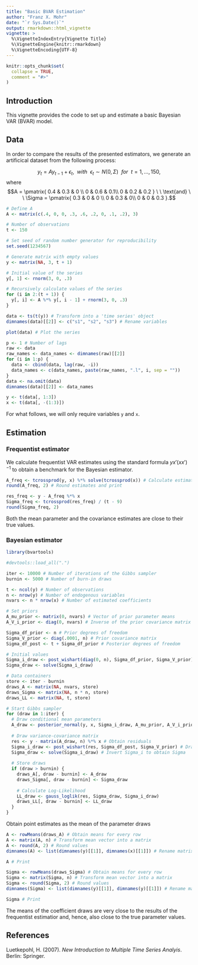 ```yaml
---
title: "Basic BVAR Estimation"
author: "Franz X. Mohr"
date: "`r Sys.Date()`"
output: rmarkdown::html_vignette
vignette: >
  %\VignetteIndexEntry{Vignette Title}
  %\VignetteEngine{knitr::rmarkdown}
  %\VignetteEncoding{UTF-8}
---
```


```r
knitr::opts_chunk$set(
  collapse = TRUE,
  comment = "#>"
)
```

## Introduction

This vignette provides the code to set up and estimate a basic Bayesian VAR (BVAR) model.

## Data

In order to compare the results of the presented estimators, we generate an artificical dataset from the following process:

$$y_t = A y_{t-1} + \epsilon_t, \ \  with \ \ \epsilon_t \sim N(0, \Sigma) \ \ for \ \ t=1,...,150,$$
where
$$A = \pmatrix{
0.4 & 0.3 & 0 \\
0 & 0.6 & 0.1\\
0 & 0.2 & 0.2
} \ \ \text{and} \ \ \Sigma = \pmatrix{
0.3 & 0 & 0 \\
0 & 0.3 & 0\\
0 & 0 & 0.3
}.$$

```r
# Define A
A <- matrix(c(.4, 0, 0, .3, .6, .2, 0, .1, .2), 3)

# Number of observations
t <- 150

# Set seed of random number generator for reproducibility
set.seed(1234567)

# Generate matrix with empty values
y <- matrix(NA, 3, t + 1)

# Initial value of the series
y[, 1] <- rnorm(3, 0, .3)

# Recursively calculate values of the series
for (i in 2:(t + 1)) {
  y[, i] <- A %*% y[, i - 1] + rnorm(3, 0, .3)
}

data <- ts(t(y)) # Transform into a 'time series' object
dimnames(data)[[2]] <- c("s1", "s2", "s3") # Rename variables

plot(data) # Plot the series
```



```r
p <- 1 # Number of lags
raw <- data
raw_names <- data_names <- dimnames(raw)[[2]]
for (i in 1:p) {
  data <- cbind(data, lag(raw, -i))
  data_names <- c(data_names, paste(raw_names, ".l", i, sep = ""))
}
data <- na.omit(data)
dimnames(data)[[2]] <- data_names

y <- t(data[, 1:3])
x <- t(data[, -(1:3)])
```

For what follows, we will only require variables `y` and `x`.

## Estimation

### Frequentist estimator

We calculate frequentist VAR estimates using the standard formula $y x' (x x')^{-1}$ to obtain a benchmark for the Bayesian estimator.

```r
A_freq <- tcrossprod(y, x) %*% solve(tcrossprod(x)) # Calculate estimates
round(A_freq, 2) # Round estimates and print
```

```r
res_freq <- y - A_freq %*% x
Sigma_freq <- tcrossprod(res_freq) / (t - 9)
round(Sigma_freq, 2)
```

Both the mean parameter and the covariance estimates are close to their true values.

### Bayesian estimator

```r
library(bvartools)
```
```r
#devtools::load_all(".")
```

```r
iter <- 10000 # Number of iterations of the Gibbs sampler
burnin <- 5000 # Number of burn-in draws

t <- ncol(y) # Number of observations
n <- nrow(y) # Number of endogenous variables
nvars <- n * nrow(x) # Number of estimated coefficients

# Set priors
A_mu_prior <- matrix(0, nvars) # Vector of prior parameter means
A_V_i_prior <- diag(0, nvars) # Inverse of the prior covariance matrix

Sigma_df_prior <- n # Prior degrees of freedom
Sigma_V_prior <- diag(.0001, n) # Prior covariance matrix
Sigma_df_post <- t + Sigma_df_prior # Posterior degrees of freedom

# Initial values
Sigma_i_draw <- post_wishart(diag(0, n), Sigma_df_prior, Sigma_V_prior)
Sigma_draw <- solve(Sigma_i_draw)

# Data containers
store <- iter - burnin
draws_A <- matrix(NA, nvars, store)
draws_Sigma <- matrix(NA, n * n, store)
draws_LL <- matrix(NA, t, store)

# Start Gibbs sampler
for (draw in 1:iter) {
  # Draw conditional mean parameters
  A_draw <- posterior_normal(y, x, Sigma_i_draw, A_mu_prior, A_V_i_prior)
  
  # Draw variance-covariance matrix
  res <- y - matrix(A_draw, n) %*% x # Obtain residuals
  Sigma_i_draw <- post_wishart(res, Sigma_df_post, Sigma_V_prior) # Draw inverse Wishart
  Sigma_draw <- solve(Sigma_i_draw) # Invert Sigma_i to obtain Sigma
  
  # Store draws
  if (draw > burnin) {
    draws_A[, draw - burnin] <- A_draw
    draws_Sigma[, draw - burnin] <- Sigma_draw
    
    # Calculate Log-Likelihood
    LL_draw <- gauss_loglik(res, Sigma_draw, Sigma_i_draw)
    draws_LL[, draw - burnin] <- LL_draw
  }
}
```

Obtain point estimates as the mean of the parameter draws

```r
A <- rowMeans(draws_A) # Obtain means for every row
A <- matrix(A, n) # Transform mean vector into a matrix
A <- round(A, 2) # Round values
dimnames(A) <- list(dimnames(y)[[1]], dimnames(x)[[1]]) # Rename matrix dimensions

A # Print
```

```r
Sigma <- rowMeans(draws_Sigma) # Obtain means for every row
Sigma <- matrix(Sigma, n) # Transform mean vector into a matrix
Sigma <- round(Sigma, 2) # Round values
dimnames(Sigma) <- list(dimnames(y)[[1]], dimnames(y)[[1]]) # Rename matrix dimensions

Sigma # Print
```

The means of the coefficient draws are very close to the results of the frequentist estimatior and, hence, also close to the true parameter values.

## References

Luetkepohl, H. (2007). *New Introduction to Multiple Time Series Analyis*. Berlin: Springer.